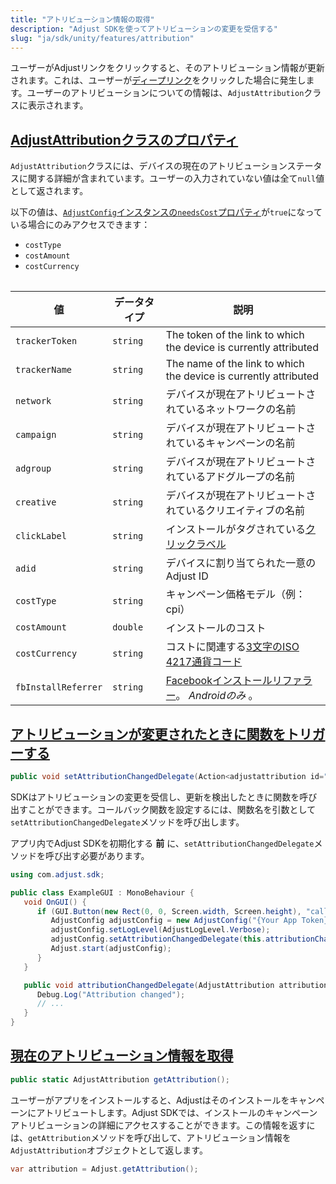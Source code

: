 ```yaml
---
title: "アトリビューション情報の取得"
description: "Adjust SDKを使ってアトリビューションの変更を受信する"
slug: "ja/sdk/unity/features/attribution"
---
```


ユーザーがAdjustリンクをクリックすると、そのアトリビューション情報が更新されます。これは、ユーザーが[ディープリンク](https://help.adjust.com/ja/article/deep-links)をクリックした場合に発生します。ユーザーのアトリビューションについての情報は、`AdjustAttribution`クラスに表示されます。

## [AdjustAttributionクラスのプロパティ](adjustattribution-class-properties)

`AdjustAttribution`クラスには、デバイスの現在のアトリビューションステータスに関する詳細が含まれています。ユーザーの入力されていない値は全て`null`値として返されます。

<Callout type="note">

以下の値は、[`AdjustConfig`インスタンスの`needsCost`プロパティ](/en/sdk/android/configuration#enable-cost-data-sending)が`true`になっている場合にのみアクセスできます：

-  `costType`
-  `costAmount`
-  `costCurrency`

</Callout>
<Table>

| 値                  | データタイプ | 説明                                                                                                                |
| ------------------- | ------------ | ------------------------------------------------------------------------------------------------------------------- |
| `trackerToken`      | `string`     | The token of the link to which the device is currently attributed                                                   |
| `trackerName`       | `string`     | The name of the link to which the device is currently attributed                                                    |
| `network`           | `string`     | デバイスが現在アトリビュートされているネットワークの名前                                                            |
| `campaign`          | `string`     | デバイスが現在アトリビュートされているキャンペーンの名前                                                            |
| `adgroup`           | `string`     | デバイスが現在アトリビュートされているアドグループの名前                                                            |
| `creative`          | `string`     | デバイスが現在アトリビュートされているクリエイティブの名前                                                          |
| `clickLabel`        | `string`     | インストールがタグされている[クリックラベル](https://help.adjust.com/ja/article/user-rewards)                       |
| `adid`              | `string`     | デバイスに割り当てられた一意のAdjust ID                                                                             |
| `costType`          | `string`     | キャンペーン価格モデル（例：cpi）                                                                                   |
| `costAmount`        | `double`     | インストールのコスト                                                                                                |
| `costCurrency`      | `string`     | コストに関連する[3文字のISO 4217通貨コード](https://www.iban.com/currency-codes)                                    |
| `fbInstallReferrer` | `string`     | [Facebookインストールリファラー](https://developers.facebook.com/docs/app-ads/install-referrer/)。 _Androidのみ_ 。 |

</Table>

## [アトリビューションが変更されたときに関数をトリガーする](trigger-a-function-when-attribution-changes)

<CodeBlock title="メソッドシグネチャー">

```cs
public void setAttributionChangedDelegate(Action<adjustattribution id="sl-md0000000"> attributionChangedDelegate, string sceneName = "Adjust");
```

</CodeBlock>

SDKはアトリビューションの変更を受信し、更新を検出したときに関数を呼び出すことができます。コールバック関数を設定するには、関数名を引数として`setAttributionChangedDelegate`メソッドを呼び出します。

<Callout type="important">

アプリ内でAdjust SDKを初期化する **前** に、`setAttributionChangedDelegate`メソッドを呼び出す必要があります。

</Callout>
<CodeBlock highlight="{range: 8}, {range: 13-16}">

```cs
using com.adjust.sdk;

public class ExampleGUI : MonoBehaviour {
   void OnGUI() {
      if (GUI.Button(new Rect(0, 0, Screen.width, Screen.height), "callback")) {
         AdjustConfig adjustConfig = new AdjustConfig("{Your App Token}", AdjustEnvironmentSandbox);
         adjustConfig.setLogLevel(AdjustLogLevel.Verbose);
         adjustConfig.setAttributionChangedDelegate(this.attributionChangedDelegate);
         Adjust.start(adjustConfig);
      }
   }

   public void attributionChangedDelegate(AdjustAttribution attribution) {
      Debug.Log("Attribution changed");
      // ...
   }
}
```

</CodeBlock>

## [現在のアトリビューション情報を取得](get-current-attribution-information)

<CodeBlock title="メソッドシグネチャー">

```cs
public static AdjustAttribution getAttribution();
```

</CodeBlock>

ユーザーがアプリをインストールすると、Adjustはそのインストールをキャンペーンにアトリビュートします。Adjust SDKでは、インストールのキャンペーンアトリビューションの詳細にアクセスすることができます。この情報を返すには、`getAttribution`メソッドを呼び出して、アトリビューション情報を`AdjustAttribution`オブジェクトとして返します。

```cs
var attribution = Adjust.getAttribution();
```
